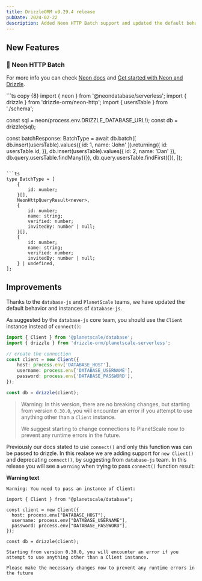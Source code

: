 ```yaml
---
title: DrizzleORM v0.29.4 release
pubDate: 2024-02-22
description: Added Neon HTTP Batch support and updated the default behavior and instances of database-js.
---
```


## New Features

### 🎉 Neon HTTP Batch

For more info you can check [Neon docs](https://neon.tech/docs/serverless/serverless-driver#issue-multiple-queries-with-the-transaction-function) and [Get started with Neon and Drizzle](/docs/get-started-postgresql#neon).

<Section>
```ts copy {8}
import { neon } from '@neondatabase/serverless';
import { drizzle } from 'drizzle-orm/neon-http';
import { usersTable } from './schema';

const sql = neon(process.env.DRIZZLE_DATABASE_URL!);
const db = drizzle(sql);

const batchResponse: BatchType = await db.batch([
	db.insert(usersTable).values({ id: 1, name: 'John' }).returning({
		id: usersTable.id,
	}),
	db.insert(usersTable).values({ id: 2, name: 'Dan' }),
	db.query.usersTable.findMany({}),
	db.query.usersTable.findFirst({}),
]);
```

```ts
type BatchType = [
	{
		id: number;
	}[],
	NeonHttpQueryResult<never>,
	{
		id: number;
		name: string;
		verified: number;
		invitedBy: number | null;
	}[],
	{
		id: number;
		name: string;
		verified: number;
		invitedBy: number | null;
	} | undefined,
];
```
</Section>

## Improvements

Thanks to the `database-js` and `PlanetScale` teams, we have updated the default behavior and instances of `database-js`.

As suggested by the `database-js` core team, you should use the `Client` instance instead of `connect()`:

```ts copy {1,5}
import { Client } from '@planetscale/database';
import { drizzle } from 'drizzle-orm/planetscale-serverless';

// create the connection
const client = new Client({
	host: process.env['DATABASE_HOST'],
	username: process.env['DATABASE_USERNAME'],
	password: process.env['DATABASE_PASSWORD'],
});

const db = drizzle(client);
```

> Warning: In this version, there are no breaking changes, but starting from version `0.30.0`, you will encounter an error if you attempt to use anything other than a `Client` instance.
>
> We suggest starting to change connections to PlanetScale now to prevent any runtime errors in the future.

Previously our docs stated to use `connect()` and only this function was can be passed to drizzle. In this realase we are adding support for `new Client()` and deprecating `connect()`, by suggesting from `database-js` team. In this release you will see a `warning` when trying to pass `connect()` function result:

**Warning text**

```mdx
Warning: You need to pass an instance of Client:

import { Client } from "@planetscale/database";

const client = new Client({
  host: process.env["DATABASE_HOST"],
  username: process.env["DATABASE_USERNAME"],
  password: process.env["DATABASE_PASSWORD"],
});

const db = drizzle(client);

Starting from version 0.30.0, you will encounter an error if you attempt to use anything other than a Client instance.

Please make the necessary changes now to prevent any runtime errors in the future
```
